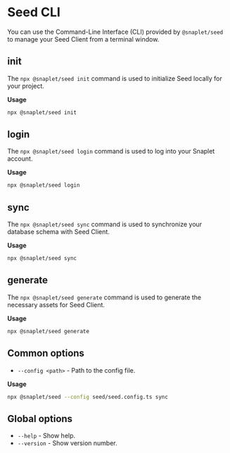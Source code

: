 # Seed CLI

You can use the Command-Line Interface (CLI) provided by `@snaplet/seed` to manage your Seed Client from a terminal window.

## **init**

The `npx @snaplet/seed init` command is used to initialize Seed locally for your project.

**Usage**

```bash >_&nbsp;terminal
npx @snaplet/seed init
```

## **login**

The `npx @snaplet/seed login` command is used to log into your Snaplet account.

**Usage**

```bash >_&nbsp;terminal
npx @snaplet/seed login
```

## **sync**

The `npx @snaplet/seed sync` command is used to synchronize your database schema with Seed Client.

**Usage**

```bash >_&nbsp;terminal
npx @snaplet/seed sync
```

## **generate**

The `npx @snaplet/seed generate` command is used to generate the necessary assets for Seed Client.

**Usage**

```bash >_&nbsp;terminal
npx @snaplet/seed generate
```

## Common options

- `--config <path>` - Path to the config file.

**Usage**

```bash >_&nbsp;terminal
npx @snaplet/seed --config seed/seed.config.ts sync
```

## Global options

- `--help` - Show help.
- `--version` - Show version number.
